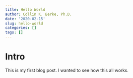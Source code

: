 ```yaml
---
title: Hello World
author: Collin K. Berke, Ph.D.
date: '2020-02-15'
slug: hello-world
categories: []
tags: []
---
```


# Intro

This is my first blog post. I wanted to see how this all works.